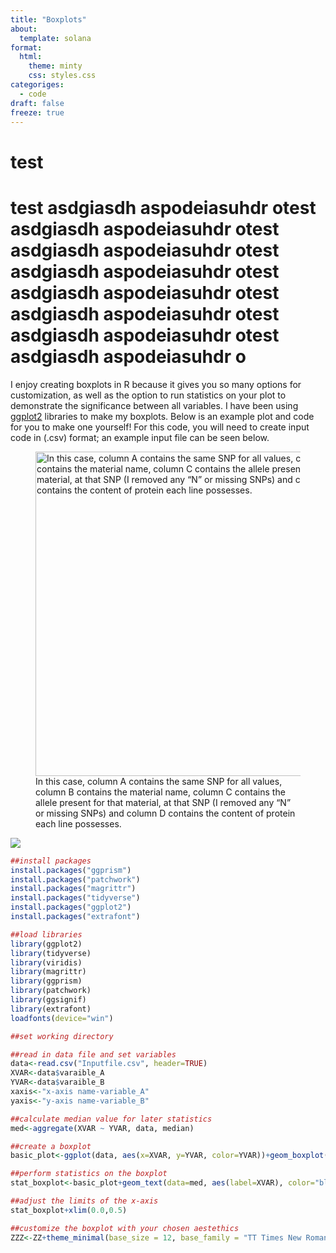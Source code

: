 ```yaml
---
title: "Boxplots"
about:
  template: solana
format: 
  html:
    theme: minty
    css: styles.css
categoriges: 
  - code
draft: false
freeze: true
---
```


# test

# test asdgiasdh aspodeiasuhdr otest asdgiasdh aspodeiasuhdr otest asdgiasdh aspodeiasuhdr otest asdgiasdh aspodeiasuhdr otest asdgiasdh aspodeiasuhdr otest asdgiasdh aspodeiasuhdr otest asdgiasdh aspodeiasuhdr otest asdgiasdh aspodeiasuhdr o

I enjoy creating boxplots in R because it gives you so many options for customization, as well as the option to run statistics on your plot to demonstrate the significance between all variables. I have been using [ggplot2](https://ggplot2.tidyverse.org/) libraries to make my boxplots. Below is an example plot and code for you to make one yourself! For this code, you will need to create input code in (.csv) format; an example input file can be seen below.

![In this case, column A contains the same SNP for all values, column B contains the material name, column C contains the allele present for that material, at that SNP (I removed any "N" or missing SNPs) and column D contains the content of protein each line possesses.](/boxplotinputcode.JPG){fig-align="left" width="5.41in"}

![](/boxplotexample.JPG){fig-align="left"}

``` r
##install packages
install.packages("ggprism")
install.packages("patchwork")
install.packages("magrittr")
install.packages("tidyverse")
install.packages("ggplot2")
install.packages("extrafont")

##load libraries
library(ggplot2)
library(tidyverse)
library(viridis)
library(magrittr)
library(ggprism)
library(patchwork)
library(ggsignif)
library(extrafont)
loadfonts(device="win")

##set working directory

##read in data file and set variables
data<-read.csv("Inputfile.csv", header=TRUE)
XVAR<-data$varaible_A
YVAR<-data$varaible_B  
xaxis<-"x-axis name-variable_A"
yaxis<-"y-axis name-variable_B"

##calculate median value for later statistics
med<-aggregate(XVAR ~ YVAR, data, median)

##create a boxplot
basic_plot<-ggplot(data, aes(x=XVAR, y=YVAR, color=YVAR))+geom_boxplot(aes(color=YVAR))+geom_jitter(aes(color=YVAR))+stat_boxplot(mapping=NULL, data=NULL, geom="errorbar", width=0.3)+geom_signif(comparisons=list(c("C", "T")), map_signif_level = TRUE, textsize = 12, family = "TT Times New Roman", color="black")

##perform statistics on the boxplot
stat_boxplot<-basic_plot+geom_text(data=med, aes(label=XVAR), color="black", size=5 +0.08, vjust=0, family="Times New Roman")

##adjust the limits of the x-axis
stat_boxplot+xlim(0.0,0.5)

##customize the boxplot with your chosen aestethics 
ZZZ<-ZZ+theme_minimal(base_size = 12, base_family = "TT Times New Roman")+coord_flip()+labs(x="xaxis", y="yaxis")+scale_color_discrete("Allele")+theme(axis.text.x=element_text(color = "black"))+theme(axis.text.y = element_text(color="black"))An example of a boxplot created using the code below via ggplot2.An example of a boxplot created using the code below via ggplot2.
```
